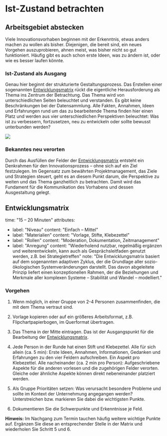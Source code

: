 
# Ist-Zustand betrachten

## Arbeitsgebiet abstecken

Viele Innovationsvorhaben beginnen mit der Erkenntnis, etwas anders machen zu wollen als bisher. Diejenigen, die bereit sind, ein neues Vorgehen auszuprobieren, ahnen meist, was bisher nicht so gut funktioniert. Häufig gibt es auch schon erste Ideen, was zu ändern ist, oder wie es besser laufen könnte.

### Ist-Zustand als Ausgang

Genau hier beginnt der strukturierte Gestaltungsprozess. Das Erstellen einer sogenannten [Entwicklungsmatrix](#entwicklungsmatrix) rückt die eigentliche Herausforderung als Thema ins Zentrum der Betrachtung. Das Thema wird von unterschiedlichen Seiten beleuchtet und verstanden. Es gibt keine Beschränkungen bei der Datensammlung. Alle Fakten, Annahmen, Ideen und Erfahrungen rund um das zu bearbeitende Thema finden hier einen Platz und werden aus vier unterschiedlichen Perspektiven beleuchtet: Was ist zu verbessern, fortzusetzen, neu zu entwickeln oder sollte bewusst unterbunden werden?

<img
	src="/img/01_ist_zustand_betrachten.svg"
	className="w-64 mx-auto aspect-square"
	aria-hidden
/>

### Bekanntes neu verorten

Durch das Ausfüllen der Felder der [Entwicklungsmatrix](#entwicklungsmatrix) entsteht ein Denkrahmen für den Innovationsprozess – ohne sich auf ein Ziel festzulegen. Im Gegensatz zum bewährten Projektmanagement, das Ziele und Strategien steuert, geht es an diesem Punkt darum, die Perspektive zu weiten und das Thema ganzheitlich zu betrachten. Damit wird das Fundament für die Kommunikation des Vorhabens und dessen Ausgestaltung gelegt.

## Entwicklungsmatrix

time: "15 – 20 Minuten"
attributes:
  - label: "Niveau"
    content: "Einfach – Mittel"
  - label: "Materialien"
    content: "Vorlage, Stifte, Klebezettel"
  - label: "Rollen"
    content: "Moderation, Dokumentation, Zeitmanagement"
  - label: "Anregung"
    content: "Wiederholend nutzbar, regelmäßig ergänzen und weiterentwickeln, kann auch als Gesprächsleitfaden genutzt werden, z.B. bei Strategietreffen"
note: "Die Entwicklungsmatrix basiert auf dem sogenannten adaptiven Zyklus, der die Grundlage aller sozio-ökologischen Systemveränderungen darstellt. Das davon abgeleitete Prinzip liefert einen konzeptionellen Rahmen, der die Beziehungen und Merkmale aller komplexen Systeme – Stabilität und Wandel – modelliert."

>


### Vorgehen

1. Wenn möglich, in einer Gruppe von 2-4 Personen zusammenfinden, die mit dem Thema vertraut sind.

2. Vorlage kopieren oder auf ein größeres Arbeitsformat, z.B. Flipchartpapierbogen, im Querformat übertragen.

3. Das Thema in der Mitte eintragen. Das ist der Ausgangspunkt für die Bearbeitung der [Entwicklungsmatrix](#entwicklungsmatrix).

4. Jede Person in der Runde hat einen Stift und Klebezettel. Alle für sich allein (ca. 5 min): Erste Ideen, Annahmen, Informationen, Gedanken und Erfahrungen zu den vier Feldern aufschreiben. Ein Aspekt pro Klebezettel. Alle nacheinander (ca. 2 min pro Person): Aufgeschriebene Aspekte für die anderen vorlesen und die zugehörigen Felder verorten. Gleiche oder ähnliche Aspekte können direkt nebeneinander platziert werden.

5. Als Gruppe Prioritäten setzen: Was verursacht besondere Probleme und sollte im Kontext der Unternehmung angegangen werden? Unterstreichen bzw. markieren Sie dabei die wichtigsten Punkte.

6. Dokumentieren Sie die Schwerpunkte und Erkenntnisse je Feld.

<Hint>
	<b>Hinweis:</b> Im Nachgang zum Termin tauchen häufig weitere wichtige Punkte
	auf. Ergänzen Sie diese an entsprechender Stelle in der Matrix und wiederholen
	Sie Schritt 5 und 6.
</Hint>
